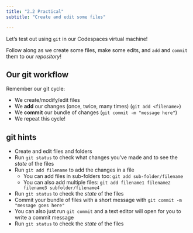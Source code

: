 ```yaml
---
title: "2.2 Practical"
subtitle: "Create and edit some files"

---
```



Let's test out using `git` in our Codespaces virtual machine!

Follow along as we create some files, make some edits, and `add` and `commit` them to our *repository*!

## Our git workflow

Remember our git cycle:

- We create/modify/edit files
- We **add** our changes (once, twice, many times) (`git add <filename>`)
- We **commit** our bundle of changes (`git commit -m "message here"`)
- We repeat this cycle!

::: {.callout-tip collapse="true"}
## git hints

- Create and edit files and folders
- Run `git status` to check what changes you've made and to see the *state* of the files
- Run `git add filename` to add the changes in a file
    - You can add files in sub-folders too: `git add sub-folder/filename`
    - You can also add multiple files: `git add filename1 filename2 filename3 subfolder/filename4`
- Run `git status` to check the *state* of the files
- Commit your bundle of files with a short message with `git commit -m "message goes here"`
- You can also just run `git commit` and a text editor will open for you to write a commit message
- Run `git status` to check the *state* of the files
:::